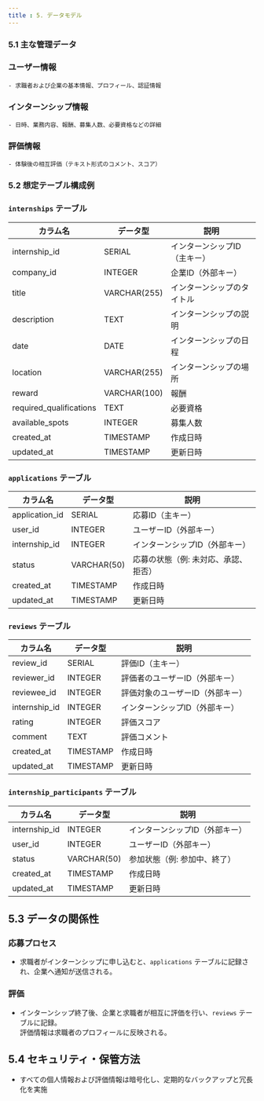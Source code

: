 ```yaml
---
title : 5. データモデル
---
```


### 5.1 主な管理データ

### ユーザー情報
    - 求職者および企業の基本情報、プロフィール、認証情報
### インターンシップ情報
    - 日時、業務内容、報酬、募集人数、必要資格などの詳細
### 評価情報
    - 体験後の相互評価（テキスト形式のコメント、スコア）

### 5.2 想定テーブル構成例
### `internships` テーブル

| カラム名               | データ型        | 説明                                   |
|------------------------|-----------------|----------------------------------------|
| internship_id          | SERIAL          | インターンシップID（主キー）           |
| company_id             | INTEGER         | 企業ID（外部キー）                     |
| title                  | VARCHAR(255)     | インターンシップのタイトル             |
| description            | TEXT            | インターンシップの説明                 |
| date                   | DATE            | インターンシップの日程                 |
| location               | VARCHAR(255)     | インターンシップの場所                 |
| reward                 | VARCHAR(100)     | 報酬                                   |
| required_qualifications| TEXT            | 必要資格                               |
| available_spots        | INTEGER         | 募集人数                               |
| created_at             | TIMESTAMP       | 作成日時                               |
| updated_at             | TIMESTAMP       | 更新日時                               |

### `applications` テーブル

| カラム名          | データ型        | 説明                                 |
|-------------------|-----------------|--------------------------------------|
| application_id    | SERIAL          | 応募ID（主キー）                     |
| user_id           | INTEGER         | ユーザーID（外部キー）               |
| internship_id     | INTEGER         | インターンシップID（外部キー）       |
| status            | VARCHAR(50)     | 応募の状態（例: 未対応、承認、拒否） |
| created_at        | TIMESTAMP       | 作成日時                             |
| updated_at        | TIMESTAMP       | 更新日時                             |

### `reviews` テーブル

| カラム名         | データ型       | 説明                                 |
|------------------|----------------|--------------------------------------|
| review_id        | SERIAL         | 評価ID（主キー）                     |
| reviewer_id      | INTEGER        | 評価者のユーザーID（外部キー）       |
| reviewee_id      | INTEGER        | 評価対象のユーザーID（外部キー）     |
| internship_id    | INTEGER        | インターンシップID（外部キー）       |
| rating           | INTEGER        | 評価スコア                           |
| comment          | TEXT           | 評価コメント                         |
| created_at       | TIMESTAMP      | 作成日時                             |
| updated_at       | TIMESTAMP      | 更新日時                             |

### `internship_participants` テーブル

| カラム名         | データ型       | 説明                                 |
|------------------|----------------|--------------------------------------|
| internship_id    | INTEGER        | インターンシップID（外部キー）       |
| user_id          | INTEGER        | ユーザーID（外部キー）               |
| status           | VARCHAR(50)    | 参加状態（例: 参加中、終了）         |
| created_at       | TIMESTAMP      | 作成日時                             |
| updated_at       | TIMESTAMP      | 更新日時                             |


## 5.3 データの関係性

### 応募プロセス
- 求職者がインターンシップに申し込むと、`applications` テーブルに記録され、企業へ通知が送信される。
### 評価
- インターンシップ終了後、企業と求職者が相互に評価を行い、`reviews` テーブルに記録。  
評価情報は求職者のプロフィールに反映される。

## 5.4 セキュリティ・保管方法
- すべての個人情報および評価情報は暗号化し、定期的なバックアップと冗長化を実施